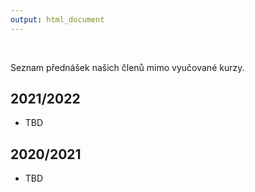 ```yaml
---
output: html_document
---
```


</br>

Seznam přednášek našich členů mimo vyučované kurzy.

## 2021/2022

- TBD

## 2020/2021

- TBD